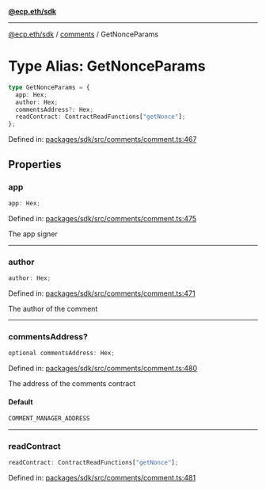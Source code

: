 [**@ecp.eth/sdk**](../../index.mdx)

***

[@ecp.eth/sdk](/sdk-reference/index.mdx) / [comments](/sdk-reference/comments/index.mdx) / GetNonceParams

# Type Alias: GetNonceParams

```ts
type GetNonceParams = {
  app: Hex;
  author: Hex;
  commentsAddress?: Hex;
  readContract: ContractReadFunctions["getNonce"];
};
```

Defined in: [packages/sdk/src/comments/comment.ts:467](https://github.com/ecp-eth/comments-monorepo/blob/main/packages/sdk/src/comments/comment.ts#L467)

## Properties

### app

```ts
app: Hex;
```

Defined in: [packages/sdk/src/comments/comment.ts:475](https://github.com/ecp-eth/comments-monorepo/blob/main/packages/sdk/src/comments/comment.ts#L475)

The app signer

***

### author

```ts
author: Hex;
```

Defined in: [packages/sdk/src/comments/comment.ts:471](https://github.com/ecp-eth/comments-monorepo/blob/main/packages/sdk/src/comments/comment.ts#L471)

The author of the comment

***

### commentsAddress?

```ts
optional commentsAddress: Hex;
```

Defined in: [packages/sdk/src/comments/comment.ts:480](https://github.com/ecp-eth/comments-monorepo/blob/main/packages/sdk/src/comments/comment.ts#L480)

The address of the comments contract

#### Default

```ts
COMMENT_MANAGER_ADDRESS
```

***

### readContract

```ts
readContract: ContractReadFunctions["getNonce"];
```

Defined in: [packages/sdk/src/comments/comment.ts:481](https://github.com/ecp-eth/comments-monorepo/blob/main/packages/sdk/src/comments/comment.ts#L481)

